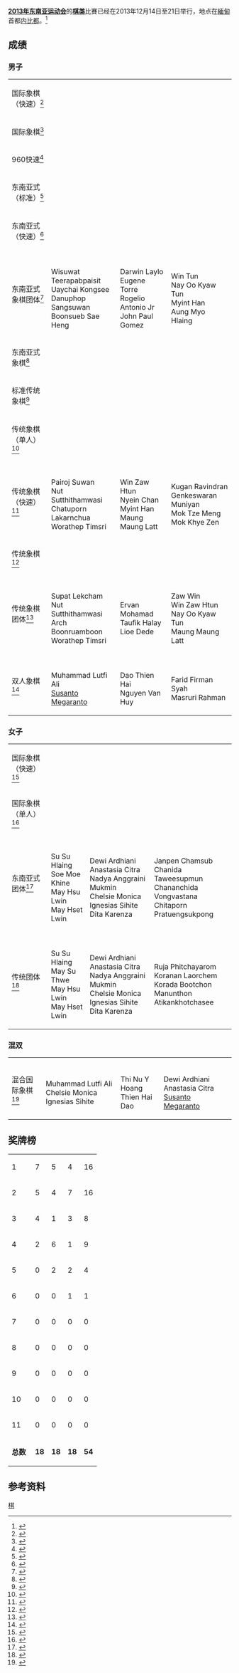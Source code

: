 '''[[2013年东南亚运动会|2013年东南亚运动会]]'''的'''[[棋类|棋类]]'''比賽已经在2013年12月14日至21日举行，地点在[[緬甸|緬甸]]首都[[内比都|内比都]]。<ref>{{cite web | url=http://www.27seagames2013.com/results/competition_schedules | title=Competition Schedules | work=http://www.27seagames2013.com/ | accessdate=14 December 2013 | deadurl=yes | archiveurl=https://web.archive.org/web/20131216182958/http://www.27seagames2013.com/results/competition_schedules | archivedate=2013年12月16日 }}</ref>

==成绩==
===男子===
{| {{MedalistTable|type=项目}}
|-
|国际象棋（快速）<ref>{{cite web |url=http://data4.seagamesmm.com/pdf/2250.pdf |title=存档副本 |accessdate=2013-12-19 |deadurl=yes |archiveurl=https://web.archive.org/web/20131219101034/http://data4.seagamesmm.com/pdf/2250.pdf |archivedate=2013-12-19 }}</ref>
|{{flagIOC2medalist|[[Nguyen_Ngoc_Truong_Son|Nguyen Ngoc Truong Son]]|VIE|2013 Southeast Asian Games}}
|{{flagIOC2medalist|Nguyen Duc Hoa|VIE|2013 Southeast Asian Games}}
|{{flagIOC2medalist|John Paul Gomez|PHI|2013 Southeast Asian Games}}
|-
|国际象棋<ref>{{cite web |url=http://data4.seagamesmm.com/pdf/2097.pdf |title=存档副本 |accessdate=2013-12-19 |deadurl=yes |archiveurl=https://web.archive.org/web/20131219100915/http://data4.seagamesmm.com/pdf/2097.pdf |archivedate=2013-12-19 }}</ref>
|{{flagIOC2medalist|[[Nguyen_Ngoc_Truong_Son|Nguyen Ngoc Truong Son]]|VIE|2013 Southeast Asian Games}}
|{{flagIOC2medalist|Nguyen Van Huy|VIE|2013 Southeast Asian Games}}
|{{flagIOC2medalist|[[Rogelio_Antonio_Jr.|Rogelio Antonio Jr.]]|PHI|2013 Southeast Asian Games}}
|-
|960快速<ref>{{cite web |url=http://data4.seagamesmm.com/pdf/2178.pdf |title=存档副本 |accessdate=2013-12-19 |deadurl=yes |archiveurl=https://web.archive.org/web/20131219101039/http://data4.seagamesmm.com/pdf/2178.pdf |archivedate=2013-12-19 }}</ref>
|{{flagIOC2medalist|[[Susanto_Megaranto|Susanto Megaranto]]|INA|2013 Southeast Asian Games}}
|{{flagIOC2medalist|John Paul Gomez|PHI|2013 Southeast Asian Games}}
|{{flagIOC2medalist|[[Nguyen_Ngoc_Truong_Son|Nguyen Ngoc Truong Son]]|VIE|2013 Southeast Asian Games}}
|-
|东南亚式（标准）<ref>{{cite web |url=http://data4.seagamesmm.com/pdf/2108.pdf |title=存档副本 |accessdate=2013-12-19 |deadurl=yes |archiveurl=https://web.archive.org/web/20131219101417/http://data4.seagamesmm.com/pdf/2108.pdf |archivedate=2013-12-19 }}</ref>
|{{flagIOC2medalist|Uaychai Kongsee|THA|2013 Southeast Asian Games}}
|{{flagIOC2medalist|Boonsueb Sae Heng|THA|2013 Southeast Asian Games}}
|{{flagIOC2medalist|Kyaw Tun Nay Oo|MYA|2013 Southeast Asian Games}}
|-
|东南亚式（快速）<ref>{{cite web |url=http://data4.seagamesmm.com/pdf/2317.pdf |title=存档副本 |accessdate=2013-12-22 |deadurl=yes |archiveurl=https://web.archive.org/web/20131224111710/http://data4.seagamesmm.com/pdf/2317.pdf |archivedate=2013-12-24 }}</ref>
|{{flagIOC2medalist|Uaychai Kongsee|THA|2013 Southeast Asian Games}}
|{{flagIOC2medalist|Boonsueb Sae Heng|THA|2013 Southeast Asian Games}}
|{{flagIOC2medalist|Dede Lioe|INA|2013 Southeast Asian Games}}
|-
|东南亚式象棋团体<ref>{{cite web |url=http://data4.seagamesmm.com/pdf/2411.pdf |title=存档副本 |accessdate=2013-12-22 |deadurl=yes |archiveurl=https://web.archive.org/web/20131224112026/http://data4.seagamesmm.com/pdf/2411.pdf |archivedate=2013-12-24 }}</ref>
|{{flagIOC2team|THA|2013 Southeast Asian Games}}<br />Wisuwat Teerapabpaisit<br />Uaychai Kongsee<br />Danuphop Sangsuwan<br />Boonsueb Sae Heng
|{{flagIOC2team|PHI|2013 Southeast Asian Games}}<br />Darwin Laylo<br />Eugene Torre<br />Rogelio Antonio Jr<br />John Paul Gomez
|{{flagIOC2team|MYA|2013 Southeast Asian Games}}<br />Win Tun<br />Nay Oo Kyaw Tun<br />Myint Han<br />Aung Myo Hlaing
|-
|东南亚式象棋<ref>{{cite web |url=http://data4.seagamesmm.com/pdf/2228.pdf |title=存档副本 |accessdate=2013-12-19 |deadurl=yes |archiveurl=https://web.archive.org/web/20131219100700/http://data4.seagamesmm.com/pdf/2228.pdf |archivedate=2013-12-19 }}</ref>
|{{flagIOC2medalist|Warot Kananub|THA|2013 Southeast Asian Games}}
|{{flagIOC2medalist|Uaychai Kongsee|THA|2013 Southeast Asian Games}}
|{{flagIOC2medalist|Taufik Halay|INA|2013 Southeast Asian Games}}
|-
|标准传统象棋<ref>{{cite web |url=http://data4.seagamesmm.com/pdf/2371.pdf |title=存档副本 |accessdate=2013-12-22 |deadurl=yes |archiveurl=https://web.archive.org/web/20131224114958/http://data4.seagamesmm.com/pdf/2371.pdf |archivedate=2013-12-24 }}</ref>
|{{flagIOC2medalist|Nakorn Trisa Ard|THA|2013 Southeast Asian Games}}
|{{flagIOC2medalist|Mohammad Ervan|INA|2013 Southeast Asian Games}}
|{{flagIOC2medalist|Pairoj Suwan|THA|2013 Southeast Asian Games}}
|-
|传统象棋（单人）<ref>{{cite web |url=http://data4.seagamesmm.com/pdf/1996.pdf |title=存档副本 |accessdate=2013-12-19 |deadurl=yes |archiveurl=https://web.archive.org/web/20131219093115/http://data4.seagamesmm.com/pdf/1996.pdf |archivedate=2013-12-19 }}</ref>
|{{flagIOC2medalist|Win Zaw Htun|MYA|2013 Southeast Asian Games}}
|{{flagIOC2medalist|Pairoj Suwan|THA|2013 Southeast Asian Games}}
|{{flagIOC2medalist|Worathep Timsri|THA|2013 Southeast Asian Games}}
|-
|传统象棋（快速）<ref>{{cite web |url=http://data4.seagamesmm.com/pdf/2048.pdf |title=存档副本 |accessdate=2013-12-19 |deadurl=yes |archiveurl=https://web.archive.org/web/20131219093429/http://data4.seagamesmm.com/pdf/2048.pdf |archivedate=2013-12-19 }}</ref>
|{{flagIOC2team|THA|2013 Southeast Asian Games}}<br />Pairoj Suwan<br />Nut Sutthithamwasi<br />Chatuporn Lakarnchua<br />Worathep Timsri
|{{flagIOC2team|MYA|2013 Southeast Asian Games}}<br />Win Zaw Htun<br />Nyein Chan<br />Myint Han<br />Maung Maung Latt
|{{flagIOC2team|MAS|2013 Southeast Asian Games}}<br />Kugan Ravindran<br />Genkeswaran Muniyan<br />Mok Tze Meng<br />Mok Khye Zen
|-
|传统象棋<ref>{{cite web |url=http://data4.seagamesmm.com/pdf/2128.pdf |title=存档副本 |accessdate=2013-12-19 |deadurl=yes |archiveurl=https://web.archive.org/web/20131219095153/http://data4.seagamesmm.com/pdf/2128.pdf |archivedate=2013-12-19 }}</ref>
|{{flagIOC2medalist|Win Zaw Htun|MYA|2013 Southeast Asian Games}}
|{{flagIOC2medalist|Worathep Timsri|THA|2013 Southeast Asian Games}}
|{{flagIOC2medalist|Taufik Halay|INA|2013 Southeast Asian Games}}
|-
|传统象棋团体<ref>{{cite web |url=http://data4.seagamesmm.com/pdf/2165.pdf |title=存档副本 |accessdate=2013-12-19 |deadurl=yes |archiveurl=https://web.archive.org/web/20131219121142/http://data4.seagamesmm.com/pdf/2165.pdf |archivedate=2013-12-19 }}</ref>
|{{flagIOC2team|THA|2013 Southeast Asian Games}}<br />Supat Lekcham<br />Nut Sutthithamwasi<br />Arch Boonruamboon<br />Worathep Timsri
|valign="top"|{{flagIOC2team|INA|2013 Southeast Asian Games}}<br />Ervan Mohamad<br />Taufik Halay<br />Lioe Dede
|{{flagIOC2team|MYA|2013 Southeast Asian Games}}<br />Zaw Win<br />Win Zaw Htun<br />Nay Oo Kyaw Tun<br />Maung Maung Latt
|-
|双人象棋<ref>{{cite web |url=http://data4.seagamesmm.com/pdf/2278.pdf |title=存档副本 |accessdate=2013-12-19 |deadurl=yes |archiveurl=https://web.archive.org/web/20131219114314/http://data4.seagamesmm.com/pdf/2278.pdf |archivedate=2013-12-19 }}</ref>
|{{flagIOC2team|INA|2013 Southeast Asian Games}}<br />Muhammad Lutfi Ali<br />[[Susanto_Megaranto|Susanto Megaranto]]
|{{flagIOC2team|VIE|2013 Southeast Asian Games}}<br />Dao Thien Hai<br />Nguyen Van Huy
|{{flagIOC2team|INA|2013 Southeast Asian Games}}<br />Farid Firman Syah<br />Masruri Rahman
|}

=== 女子 ===
{| {{MedalistTable|type=项目}}
|-
|国际象棋（快速）<ref>{{cite web |url=http://data4.seagamesmm.com/pdf/2245.pdf |title=存档副本 |accessdate=2013-12-19 |deadurl=yes |archiveurl=https://web.archive.org/web/20131219121158/http://data4.seagamesmm.com/pdf/2245.pdf |archivedate=2013-12-19 }}</ref>
|{{flagIOC2medalist|[[Irene_Kharisma_Sukandar|Irene Kharisma Sukandar]]|INA|2013 Southeast Asian Games}}
|{{flagIOC2medalist|Pham Le Thao Nguyen|VIE|2013 Southeast Asian Games}}
|{{flagIOC2medalist|Warda Aulia Medina|INA|2013 Southeast Asian Games}}
|-
|国际象棋（单人）<ref>{{cite web |url=http://data4.seagamesmm.com/pdf/2092.pdf |title=存档副本 |accessdate=2013-12-19 |deadurl=yes |archiveurl=https://web.archive.org/web/20131219121139/http://data4.seagamesmm.com/pdf/2092.pdf |archivedate=2013-12-19 }}</ref>
|{{flagIOC2medalist|[[Irene_Kharisma_Sukandar|Irene Kharisma Sukandar]]|INA|2013 Southeast Asian Games}}
|{{flagIOC2medalist|Hoang Thi Bao Tram|VIE|2013 Southeast Asian Games}}
|{{flagIOC2medalist|Warda Aulia Medina|INA|2013 Southeast Asian Games}}
|-
|东南亚式团体<ref>{{cite web |url=http://data4.seagamesmm.com/pdf/2406.pdf |title=存档副本 |accessdate=2013-12-22 |deadurl=yes |archiveurl=https://web.archive.org/web/20160304102732/http://data4.seagamesmm.com/pdf/2406.pdf |archivedate=2016-03-04 }}</ref>
|{{flagIOC2team|MYA|2013 Southeast Asian Games}}<br />Su Su Hlaing<br />Soe Moe Khine<br />May Hsu Lwin<br />May Hset Lwin
|{{flagIOC2team|INA|2013 Southeast Asian Games}}<br />Dewi Ardhiani Anastasia Citra<br />Nadya Anggraini Mukmin<br />Chelsie Monica Ignesias Sihite<br />Dita Karenza
|{{flagIOC2team|THA|2013 Southeast Asian Games}}<br />Janpen Chamsub<br />Chanida Taweesupmun<br />Chananchida Vongvastana<br />Chitaporn Pratuengsukpong
|-
|传统团体<ref>{{cite web |url=http://data4.seagamesmm.com/pdf/2043.pdf |title=存档副本 |accessdate=2013-12-19 |deadurl=yes |archiveurl=https://web.archive.org/web/20131219121151/http://data4.seagamesmm.com/pdf/2043.pdf |archivedate=2013-12-19 }}</ref>
|{{flagIOC2team|MYA|2013 Southeast Asian Games}}<br />Su Su Hlaing<br />May Su Thwe<br />May Hsu Lwin<br />May Hset Lwin
|{{flagIOC2team|INA|2013 Southeast Asian Games}}<br />Dewi Ardhiani Anastasia Citra<br />Nadya Anggraini Mukmin<br />Chelsie Monica Ignesias Sihite<br />Dita Karenza
|{{flagIOC2team|THA|2013 Southeast Asian Games}}<br />Ruja Phitchayarom<br />Koranan Laorchem<br />Korada Bootchon<br />Manunthon Atikankhotchasee
|}

===混双===
{| {{MedalistTable|type=项目}}
|-
|混合国际象棋<ref>{{cite web |url=http://data4.seagamesmm.com/pdf/2345.pdf |title=存档副本 |accessdate=2013-12-22 |deadurl=yes |archiveurl=https://web.archive.org/web/20131224102500/http://data4.seagamesmm.com/pdf/2345.pdf |archivedate=2013-12-24 }}</ref>
|{{flagIOC2team|INA|2013 Southeast Asian Games}}<br />Muhammad Lutfi Ali<br />Chelsie Monica Ignesias Sihite
|{{flagIOC2team|VIE|2013 Southeast Asian Games}}<br />Thi Nu Y Hoang<br />Thien Hai Dao
|{{flagIOC2team|INA|2013 Southeast Asian Games}}<br />Dewi Ardhiani Anastasia Citra<br />[[Susanto_Megaranto|Susanto Megaranto]]
|}

==奖牌榜==
{{legend2|#ccccff|东道主|border=solid 1px #AAAAAA}}
{| {{RankedMedalTable|class=wikitable sortable}}
|-
|1||align=left|{{flagIOC2team|THA|2013年东南亚运动会}}|| 7 || 5 || 4 || 16
|-
|2||align=left|{{flagIOC2team|INA|2013年东南亚运动会}}|| 5 || 4 || 7 || 16
|-style="background:#ccccff"
|3||align=left|{{flagIOC2team|MYA|2013年东南亚运动会}}|| 4 || 1 || 3 || 8
|-
|4||align=left|{{flagIOC2team|VIE|2013年东南亚运动会}}|| 2 || 6 || 1 || 9
|-
|5||align=left|{{flagIOC2team|PHI|2013年东南亚运动会}}|| 0 || 2 || 2 || 4
|-
|6||align=left|{{flagIOC2team|MAS|2013年东南亚运动会}}|| 0 || 0 || 1 || 1
|-
|7||align=left|{{flagIOC2team|SIN|2013年东南亚运动会}}|| 0 || 0 || 0 || 0
|-
|8||align=left|{{flagIOC2team|LAO|2013年东南亚运动会}}|| 0 || 0 || 0 || 0
|-
|9||align=left|{{flagIOC2team|CAM|2013年东南亚运动会}}|| 0 || 0 || 0 || 0
|-
|10||align=left|{{flagIOC2team|BRU|2013年东南亚运动会}}|| 0 || 0 || 0 || 0
|-
|11||align=left|{{flagIOC2team|TLS|2013年东南亚运动会}}|| 0 || 0 || 0 || 0
|-class="sortbottom"
|colspan=2|'''总数'''||'''18'''||'''18'''||'''18'''||'''54'''
|}

==参考资料==
{{reflist}}

{{2013年东南亚运动会项目}}

[[Category:2013年东南亚运动会项目|棋]]